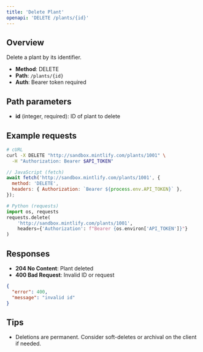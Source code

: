```yaml
---
title: 'Delete Plant'
openapi: 'DELETE /plants/{id}'
---
```


## Overview

Delete a plant by its identifier.

- **Method**: DELETE
- **Path**: `/plants/{id}`
- **Auth**: Bearer token required

## Path parameters

- **id** (integer, required): ID of plant to delete

## Example requests

```bash
# cURL
curl -X DELETE "http://sandbox.mintlify.com/plants/1001" \
  -H "Authorization: Bearer $API_TOKEN"
```

```javascript
// JavaScript (fetch)
await fetch('http://sandbox.mintlify.com/plants/1001', {
  method: 'DELETE',
  headers: { Authorization: `Bearer ${process.env.API_TOKEN}` },
});
```

```python
# Python (requests)
import os, requests
requests.delete(
    'http://sandbox.mintlify.com/plants/1001',
    headers={'Authorization': f"Bearer {os.environ['API_TOKEN']}"}
)
```

## Responses

- **204 No Content**: Plant deleted
- **400 Bad Request**: Invalid ID or request

```json
{
  "error": 400,
  "message": "invalid id"
}
```

## Tips

- Deletions are permanent. Consider soft-deletes or archival on the client if needed.
